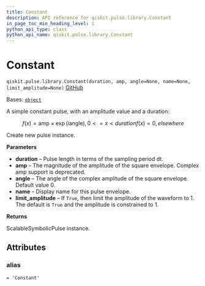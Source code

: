 ```yaml
---
title: Constant
description: API reference for qiskit.pulse.library.Constant
in_page_toc_min_heading_level: 1
python_api_type: class
python_api_name: qiskit.pulse.library.Constant
---
```


# Constant

<span id="qiskit.pulse.library.Constant" />

`qiskit.pulse.library.Constant(duration, amp, angle=None, name=None, limit_amplitude=None)` [GitHub](https://github.com/qiskit/qiskit/tree/stable/0.25/qiskit/pulse/library/symbolic_pulses.py "view source code")

Bases: [`object`](https://docs.python.org/3/library/functions.html#object "(in Python v3.12)")

A simple constant pulse, with an amplitude value and a duration:

$$
f(x) = \text{amp}\times\exp\left(i\text{angle}\right)    ,  0 <= x < duration
f(x) = 0      ,  elsewhere
$$

Create new pulse instance.

**Parameters**

*   **duration** – Pulse length in terms of the sampling period dt.
*   **amp** – The magnitude of the amplitude of the square envelope. Complex amp support is deprecated.
*   **angle** – The angle of the complex amplitude of the square envelope. Default value 0.
*   **name** – Display name for this pulse envelope.
*   **limit\_amplitude** – If `True`, then limit the amplitude of the waveform to 1. The default is `True` and the amplitude is constrained to 1.

**Returns**

ScalableSymbolicPulse instance.

## Attributes

<span id="qiskit.pulse.library.Constant.alias" />

### alias

`= 'Constant'`

